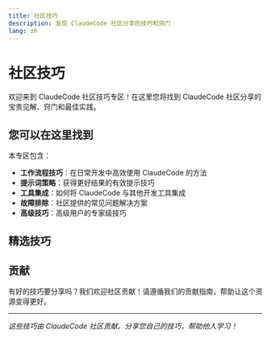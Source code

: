 ```yaml
---
title: 社区技巧
description: 发现 ClaudeCode 社区分享的技巧和窍门
lang: zh
---
```


# 社区技巧

欢迎来到 ClaudeCode 社区技巧专区！在这里您将找到 ClaudeCode 社区分享的宝贵见解、窍门和最佳实践。

## 您可以在这里找到

本专区包含：

- **工作流程技巧**：在日常开发中高效使用 ClaudeCode 的方法
- **提示词策略**：获得更好结果的有效提示技巧
- **工具集成**：如何将 ClaudeCode 与其他开发工具集成
- **故障排除**：社区提供的常见问题解决方案
- **高级技巧**：高级用户的专家级技巧

## 精选技巧

<Cards>
  <Card 
    title="有效提示词" 
    description="学习如何为 ClaudeCode 编写更好的提示词"
    href="/docs/zh/community-tips/effective-prompting" 
  />
  <Card 
    title="工作流程优化" 
    description="使用 ClaudeCode 优化您的开发工作流程"
    href="/docs/zh/community-tips/workflow-optimization" 
  />
  <Card 
    title="工具集成" 
    description="将 ClaudeCode 与您喜爱的开发工具集成"
    href="/docs/zh/community-tips/tool-integration" 
  />
</Cards>

## 贡献

有好的技巧要分享吗？我们欢迎社区贡献！请遵循我们的贡献指南，帮助让这个资源变得更好。

---

*这些技巧由 ClaudeCode 社区贡献。分享您自己的技巧，帮助他人学习！* 